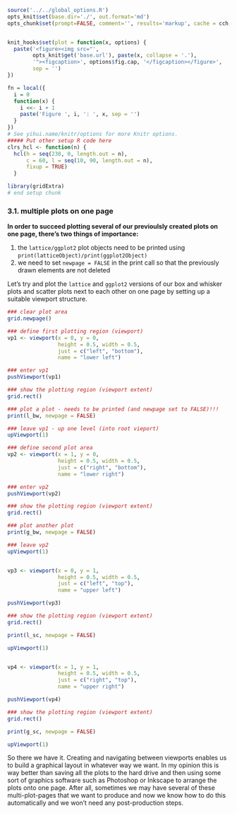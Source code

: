 ```r
source('../../global_options.R')
opts_knit$set(base.dir='./', out.format='md')
opts_chunk$set(prompt=FALSE, comment='', results='markup', cache = cch, cache.path = '../../book_cache/', fig.path = '../../book_figures/', fig.align = 'center')


knit_hooks$set(plot = function(x, options) {
  paste('<figure><img src="',
        opts_knit$get('base.url'), paste(x, collapse = '.'),
        '"><figcaption>', options$fig.cap, '</figcaption></figure>',
        sep = '')
})

fn = local({
  i = 0
  function(x) {
    i <<- i + 1
    paste('Figure ', i, ': ', x, sep = '')
  }
})
# See yihui.name/knitr/options for more Knitr options.
##### Put other setup R code here
clrs_hcl <- function(n) {
  hcl(h = seq(230, 0, length.out = n), 
      c = 60, l = seq(10, 90, length.out = n), 
      fixup = TRUE)
  }

library(gridExtra)
# end setup chunk
```

### 3.1. multiple plots on one page

**In order to succeed plotting several of our previoulsly created plots on one page, there's two things of importance:**

1. the `lattice/ggplot2` plot objects need to be printed using `print(latticeObject)/print(ggplot2Object)`
2. we need to set `newpage = FALSE` in the print call so that the previously drawn elements are not deleted

Let's try and plot the ```lattice``` and `ggplot2` versions of our box and whisker plots and scatter plots next to each other on one page by setting up a suitable viewport structure.

```r
### clear plot area
grid.newpage()

### define first plotting region (viewport)
vp1 <- viewport(x = 0, y = 0, 
                height = 0.5, width = 0.5,
                just = c("left", "bottom"),
                name = "lower left")

### enter vp1 
pushViewport(vp1)

### show the plotting region (viewport extent)
grid.rect()

### plot a plot - needs to be printed (and newpage set to FALSE)!!!
print(l_bw, newpage = FALSE)

### leave vp1 - up one level (into root vieport)
upViewport(1)

### define second plot area
vp2 <- viewport(x = 1, y = 0, 
                height = 0.5, width = 0.5,
                just = c("right", "bottom"),
                name = "lower right")

### enter vp2
pushViewport(vp2)

### show the plotting region (viewport extent)
grid.rect()

### plot another plot
print(g_bw, newpage = FALSE)

### leave vp2
upViewport(1)


vp3 <- viewport(x = 0, y = 1, 
                height = 0.5, width = 0.5,
                just = c("left", "top"),
                name = "upper left")

pushViewport(vp3)

### show the plotting region (viewport extent)
grid.rect()

print(l_sc, newpage = FALSE)

upViewport(1)


vp4 <- viewport(x = 1, y = 1, 
                height = 0.5, width = 0.5,
                just = c("right", "top"),
                name = "upper right")

pushViewport(vp4)

### show the plotting region (viewport extent)
grid.rect()

print(g_sc, newpage = FALSE)

upViewport(1)
```

So there we have it. Creating and navigating between viewports enables us to build a graphical layout in whatever way we want. In my opinion this is way better than saving all the plots to the hard drive and then using some sort of graphics software such as Photoshop or Inkscape to arrange the plots onto one page. After all, sometimes we may have several of these multi-plot-pages that we want to produce and now we know how to do this automatically and we won't need any post-production steps.
